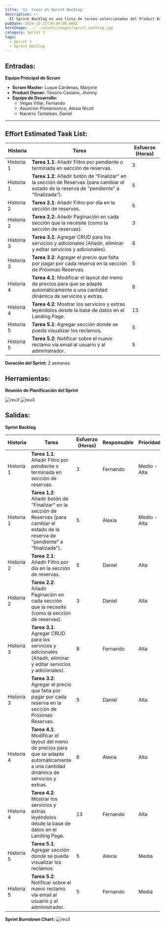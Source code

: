 ```yaml
---
title: '12. Crear el Sprint Backlog'
description: >-
  El Sprint Backlog es una lista de tareas seleccionadas del Product Backlog que el equipo se compromete a completar en el ciclo de trabajo actual. Este backlog organiza las tareas para lograr los objetivos del sprint, asegurando una ejecución clara y enfocada.
pubDate: 2024-10-11T20:00:00.000Z
heroImage: ../../assets/images/sprint_backlog.jpg
category: Sprint 3
tags:
  - Sprint 3
  - Sprint Backlog
---
```


## **Entradas:**

**Equipo Principal de Scrum**

- **Scrum Master:** Luque Cárdenas, Marjorie
- **Product Owner:** Tenorio Casiano, Jhonny
- **Equipo de Desarrollo:**
  - Vegas Villar, Fernando
  - Asunción Pomansonco, Alexia Nicoll
  - Navarro Tantalean, Daniel

---

## **Effort Estimated Task List:**

| **Historia** | **Tarea**                                                                                                                                  | **Esfuerzo (Horas)** |
| ------------ | ------------------------------------------------------------------------------------------------------------------------------------------ | -------------------- |
| Historia 1   | **Tarea 1.1**: Añadir Filtro por pendiente o terminada en sección de reservas.                                                             | 3                    |
| Historia 1   | **Tarea 1.2**: Añadir botón de "Finalizar" en la sección de Reservas (para cambiar el estado de la reserva de "pendiente" a "finalizada"). | 5                    |
| Historia 2   | **Tarea 2.1**: Añadir Filtro por día en la sección de reservas.                                                                            | 5                    |
| Historia 2   | **Tarea 2.2**: Añadir Paginación en cada sección que la necesite (como la sección de reservas).                                            | 3                    |
| Historia 3   | **Tarea 3.1**: Agregar CRUD para los servicios y adicionales (Añadir, eliminar y editar servicios y adicionales).                          | 8                    |
| Historia 3   | **Tarea 3.2**: Agregar el precio que falta por pagar por cada reserva en la sección de Próximas Reservas.                                  | 5                    |
| Historia 4   | **Tarea 4.1**: Modificar el layout del menú de precios para que se adapte automáticamente a una cantidad dinámica de servicios y extras.   | 8                    |
| Historia 4   | **Tarea 4.2**: Mostrar los servicios y extras leyéndolos desde la base de datos en el Landing Page.                                        | 13                   |
| Historia 5   | **Tarea 5.1**: Agregar sección donde se pueda visualizar los reclamos.                                                                     | 5                    |
| Historia 5   | **Tarea 5.2**: Notificar sobre el nuevo reclamo vía email al usuario y al administrador.                                                   | 5                    |

**Duración del Sprint:** 2 semanas

## **Herramientas:**

**Reunión de Planificación del Sprint**

![reu3](../../assets/images/reu12.1.jpeg)
![reu3](../../assets/images/reu12.2.jpeg)

## **Salidas:**

**Sprint Backlog**

| **Historia** | **Tarea**                                                                                                                                  | **Esfuerzo (Horas)** | **Responsable** | **Prioridad** |
| ------------ | ------------------------------------------------------------------------------------------------------------------------------------------ | -------------------- | --------------- | ------------- |
| Historia 1   | **Tarea 1.1**: Añadir Filtro por pendiente o terminada en sección de reservas.                                                             | 3                    | Fernando        | Medio - Alta  |
| Historia 1   | **Tarea 1.2**: Añadir botón de "Finalizar" en la sección de Reservas (para cambiar el estado de la reserva de "pendiente" a "finalizada"). | 5                    | Alexia          | Medio - Alta  |
| Historia 2   | **Tarea 2.1**: Añadir Filtro por día en la sección de reservas.                                                                            | 5                    | Daniel          | Alta          |
| Historia 2   | **Tarea 2.2**: Añadir Paginación en cada sección que la necesite (como la sección de reservas).                                            | 3                    | Daniel          | Alta          |
| Historia 3   | **Tarea 3.1**: Agregar CRUD para los servicios y adicionales (Añadir, eliminar y editar servicios y adicionales).                          | 8                    | Fernando        | Alta          |
| Historia 3   | **Tarea 3.2**: Agregar el precio que falta por pagar por cada reserva en la sección de Próximas Reservas.                                  | 5                    | Daniel          | Alta          |
| Historia 4   | **Tarea 4.1**: Modificar el layout del menú de precios para que se adapte automáticamente a una cantidad dinámica de servicios y extras.   | 8                    | Alexia          | Alta          |
| Historia 4   | **Tarea 4.2**: Mostrar los servicios y extras leyéndolos desde la base de datos en el Landing Page.                                        | 13                   | Fernando        | Alta          |
| Historia 5   | **Tarea 5.1**: Agregar sección donde se pueda visualizar los reclamos.                                                                     | 5                    | Alexia          | Media         |
| Historia 5   | **Tarea 5.2**: Notificar sobre el nuevo reclamo vía email al usuario y al administrador.                                                   | 5                    | Fernando        | Media         |

**Sprint Burndown Chart:**
![reu3](../../assets/images/12.3.jpeg)
